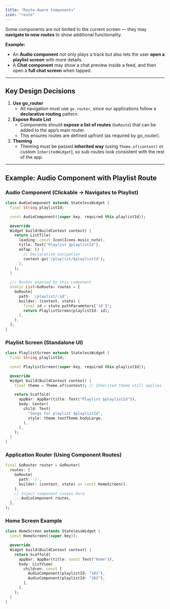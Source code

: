 ```yaml
---
title: "Route-Aware Components"
icon: "route"
---
```


Some components are not limited to the current screen — they may **navigate to new routes** to show additional functionality.

**Example:**

- An **Audio component** not only plays a track but also lets the user **open a playlist screen** with more details.
- A **Chat component** may show a chat preview inside a feed, and then open a **full chat screen** when tapped.

---

## Key Design Decisions

1. **Use go_router**
   - All navigation must use `go_router`, since our applications follow a **declarative routing** pattern.
2. **Expose Route List**
   - Components should **expose a list of routes** (`GoRoute`) that can be added to the app’s main router.
   - This ensures routes are defined upfront (as required by go_router).
3. **Theming**
   - Theming must be passed **inherited way** (using `Theme.of(context)` or custom `InheritedWidget`), so sub-routes look consistent with the rest of the app.

---

## Example: Audio Component with Playlist Route

### Audio Component (Clickable → Navigates to Playlist)

```dart
class AudioComponent extends StatelessWidget {
  final String playlistId;

  const AudioComponent({super.key, required this.playlistId});

  @override
  Widget build(BuildContext context) {
    return ListTile(
      leading: const Icon(Icons.music_note),
      title: Text("Playlist $playlistId"),
      onTap: () {
        // Declarative navigation
        context.go('/playlist/$playlistId');
      },
    );
  }

  /// Routes exposed by this component
  static List<GoRoute> routes = [
    GoRoute(
      path: '/playlist/:id',
      builder: (context, state) {
        final id = state.pathParameters['id']!;
        return PlaylistScreen(playlistId: id);
      },
    ),
  ];
}
```

### Playlist Screen (Standalone UI)

```dart
class PlaylistScreen extends StatelessWidget {
  final String playlistId;

  const PlaylistScreen({super.key, required this.playlistId});

  @override
  Widget build(BuildContext context) {
    final theme = Theme.of(context); // Inherited theme still applies

    return Scaffold(
      appBar: AppBar(title: Text("Playlist $playlistId")),
      body: Center(
        child: Text(
          "Songs for playlist $playlistId",
          style: theme.textTheme.bodyLarge,
        ),
      ),
    );
  }
}
```

### Application Router (Using Component Routes)

```dart
final GoRouter router = GoRouter(
  routes: [
    GoRoute(
      path: '/',
      builder: (context, state) => const HomeScreen(),
    ),
    // Inject component routes here
    ...AudioComponent.routes,
  ],
);
```

### Home Screen Example

```dart
class HomeScreen extends StatelessWidget {
  const HomeScreen({super.key});

  @override
  Widget build(BuildContext context) {
    return Scaffold(
      appBar: AppBar(title: const Text("Home")),
      body: ListView(
        children: const [
          AudioComponent(playlistId: "101"),
          AudioComponent(playlistId: "202"),
        ],
      ),
    );
  }
}
```